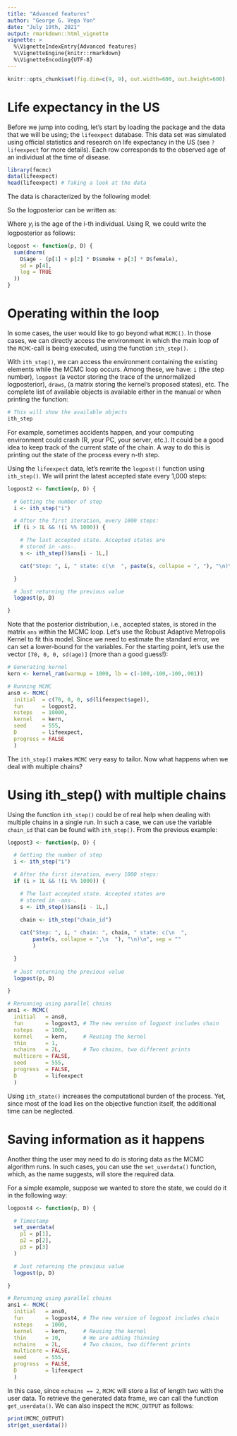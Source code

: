```yaml
---
title: "Advanced features"
author: "George G. Vega Yon"
date: "July 19th, 2021"
output: rmarkdown::html_vignette
vignette: >
  %\VignetteIndexEntry{Advanced features}
  %\VignetteEngine{knitr::rmarkdown}
  %\VignetteEncoding{UTF-8}
---
```


```r
knitr::opts_chunk$set(fig.dim=c(9, 9), out.width=600, out.height=600)
```

# Life expectancy in the US

Before we jump into coding, let's start by loading the package and
the data that we will be using; the `lifeexpect` database.
This data set was simulated using official statistics and research on life expectancy
in the US (see `?lifeexpect` for more details). Each row corresponds to the
observed age of an individual at the time of disease.

```r
library(fmcmc)
data(lifeexpect)
head(lifeexpect) # Taking a look at the data
```

The data is characterized by the following model:

\begin{equation*}
y_i \sim \mbox{N}\left(\theta_0 + \theta_{smk}smoke_i + \theta_{fem}female_i, \sigma^2\right)
\end{equation*}

So the logposterior can be written as:

\begin{equation*}
\sum_i \log\phi\left(\frac{y_i - (\theta_0 + \theta_{smk}smoke_i + \theta_{fem}female_i)}{\sigma}\right)
\end{equation*}

Where $y_i$ is the age of the i-th individual. Using R, we could write the
logposterior as follows:

```r
logpost <- function(p, D) {
  sum(dnorm(
    D$age - (p[1] + p[2] * D$smoke + p[3] * D$female),
    sd = p[4],
    log = TRUE
  ))
}
```


# Operating within the loop

In some cases, the user would like to go beyond what `MCMC()`. In those cases,
we can directly access the environment in which the main loop of the `MCMC`-call
is being executed, using the function `ith_step()`.

With `ith_step()`, we can access the environment containing the existing elements
while the MCMC loop occurs. Among these, we have: `i` (the step number),
`logpost` (a vector storing the trace of the unnormalized logposterior), `draws`,
(a matrix storing the kernel's proposed states), etc. The complete list of available
objects is available either in the manual or when printing the function:

```r
# This will show the available objects
ith_step
```

For example, sometimes accidents happen, and your computing environment could
crash (R, your PC, your server, etc.). It could be a good idea to keep track
of the current state of the chain. A way to do this is printing out the state
of the process every n-th step. 

Using the `lifeexpect` data, let's rewrite the `logpost()` function using 
`ith_step()`. We will print the latest accepted state every 1,000 steps:

```r
logpost2 <- function(p, D) {

  # Getting the number of step
  i <- ith_step("i")

  # After the first iteration, every 1000 steps:
  if (i > 1L && !(i %% 1000)) {

    # The last accepted state. Accepted states are
    # stored in -ans-.
    s <- ith_step()$ans[i - 1L,]

    cat("Step: ", i, " state: c(\n  ", paste(s, collapse = ", "), "\n)\n", sep = "")

  }

  # Just returning the previous value
  logpost(p, D)

}
```

Note that the posterior distribution, i.e., accepted states, is stored in the matrix
`ans` within the MCMC loop. Let's use the Robust Adaptive Metropolis Kernel to fit this model.
Since we need to estimate the standard error, we can set a lower-bound for the variables.
For the starting point, let's use the vector `[70, 0, 0, sd(age)]` (more than a good
guess!):

```r
# Generating kernel
kern <- kernel_ram(warmup = 1000, lb = c(-100,-100,-100,.001))

# Running MCMC
ans0 <- MCMC(
  initial  = c(70, 0, 0, sd(lifeexpect$age)),
  fun      = logpost2, 
  nsteps   = 10000,    
  kernel   = kern, 
  seed     = 555,
  D        = lifeexpect,
  progress = FALSE
  )

```

The `ith_step()` makes `MCMC` very easy to tailor. Now what happens when we deal
with multiple chains?

# Using ith_step() with multiple chains

Using the function `ith_step()` could be of real help when dealing with multiple
chains in a single run. In such a case, we can use the variable `chain_id` that
can be found with `ith_step()`. From the previous example:

```r
logpost3 <- function(p, D) {

  # Getting the number of step
  i <- ith_step("i")

  # After the first iteration, every 1000 steps:
  if (i > 1L && !(i %% 1000)) {

    # The last accepted state. Accepted states are
    # stored in -ans-.
    s <- ith_step()$ans[i - 1L,]
    
    chain <- ith_step("chain_id")

    cat("Step: ", i, " chain: ", chain, " state: c(\n  ",
        paste(s, collapse = ",\n  "), "\n)\n", sep = ""
        )

  }
  
  # Just returning the previous value
  logpost(p, D)

}

# Rerunning using parallel chains
ans1 <- MCMC(
  initial   = ans0,
  fun       = logpost3, # The new version of logpost includes chain
  nsteps    = 1000,    
  kernel    = kern,     # Reusing the kernel
  thin      = 1,       
  nchains   = 2L,       # Two chains, two different prints     
  multicore = FALSE,
  seed      = 555,
  progress  = FALSE,
  D         = lifeexpect
  )
```

Using `ith_state()` increases the computational burden of the process. Yet,
since most of the load lies on the objective function itself, the additional
time can be neglected.

# Saving information as it happens

Another thing the user may need to do is storing data as the MCMC algorithm runs.
In such cases, you can use the `set_userdata()` function, which, as the name suggests,
will store the required data.

For a simple example, suppose we wanted to store the state, we could do it in the
following way:

```r
logpost4 <- function(p, D) {

  # Timestamp
  set_userdata(
    p1 = p[1],
    p2 = p[2],
    p3 = p[3]
  )

  # Just returning the previous value
  logpost(p, D)

}

# Rerunning using parallel chains
ans1 <- MCMC(
  initial   = ans0,
  fun       = logpost4, # The new version of logpost includes chain
  nsteps    = 1000,    
  kernel    = kern,     # Reusing the kernel
  thin      = 10,       # We are adding thinning
  nchains   = 2L,       # Two chains, two different prints     
  multicore = FALSE,
  seed      = 555,
  progress  = FALSE,
  D         = lifeexpect
  )
```

In this case, since `nchains == 2`, `MCMC` will store a list of length two
with the user data. To retrieve the generated data frame, we can call the function
`get_userdata()`. We can also inspect the `MCMC_OUTPUT` as follows:

```r
print(MCMC_OUTPUT)
str(get_userdata())
```


